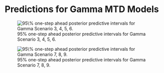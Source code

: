 # Predictions for Gamma MTD Models {#sec-appendix-ch1-add-pred}

![$95\%$ one-step ahead posterior predictive intervals for Gamma Scenario 3, 4, 5, 6.](../../images/chapter1/pred_gamma_s3456.png){#fig-pred-gamma-s3456}

![$95\%$ one-step ahead posterior predictive intervals for Gamma Scenario 7, 8, 9.](../../images/chapter1/pred_gamma_s789.png){#fig-pred-gamma-s789}

